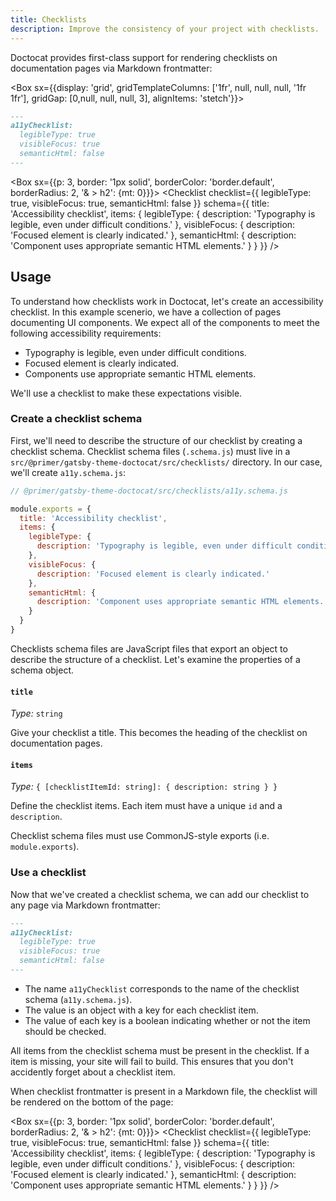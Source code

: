 ```yaml
---
title: Checklists
description: Improve the consistency of your project with checklists.
---
```



Doctocat provides first-class support for rendering checklists on documentation pages via Markdown frontmatter:

<Box sx={{display: 'grid', gridTemplateColumns: ['1fr', null, null, null, '1fr 1fr'], gridGap: [0,null, null, null, 3], alignItems: 'stetch'}}>

```md
---
a11yChecklist:
  legibleType: true
  visibleFocus: true
  semanticHtml: false
---
```

<Box sx={{p: 3, border: '1px solid', borderColor: 'border.default', borderRadius: 2, '& > h2': {mt: 0}}}>
  <Checklist
    checklist={{
      legibleType: true, 
      visibleFocus: true,
      semanticHtml: false 
    }}
    schema={{
      title: 'Accessibility checklist',
      items: {
        legibleType: {
          description: 'Typography is legible, even under difficult conditions.'
        },
        visibleFocus: {
          description: 'Focused element is clearly indicated.'
        },
        semanticHtml: {
          description: 'Component uses appropriate semantic HTML elements.'
        }
      }
    }}
  />
</Box>

</Box>

## Usage

To understand how checklists work in Doctocat, let's create an accessibility checklist. In this example scenerio, we have a collection of pages documenting UI components. We expect all of the components to meet the following accessibility requirements:

- Typography is legible, even under difficult conditions.
- Focused element is clearly indicated.
- Components use appropriate semantic HTML elements.

We'll use a checklist to make these expectations visible.

### Create a checklist schema

First, we'll need to describe the structure of our checklist by creating a checklist schema. Checklist schema files (`.schema.js`) must live in a `src/@primer/gatsby-theme-doctocat/src/checklists/` directory. In our case, we'll create `a11y.schema.js`:

<!-- NOTE: should schema files be in TypeSript? -->

```js
// @primer/gatsby-theme-doctocat/src/checklists/a11y.schema.js

module.exports = {
  title: 'Accessibility checklist',
  items: {
    legibleType: {
      description: 'Typography is legible, even under difficult conditions.'
    },
    visibleFocus: {
      description: 'Focused element is clearly indicated.'
    },
    semanticHtml: {
      description: 'Component uses appropriate semantic HTML elements.'
    }
  }
}
````

Checklists schema files are JavaScript files that export an object to describe the structure of a checklist. Let's examine the properties of a schema object.

#### `title`

_Type:_ `string`

Give your checklist a title. This becomes the heading of the checklist on documentation pages.

#### `items`

_Type:_ `{ [checklistItemId: string]: { description: string } }` 

Define the checklist items. Each item must have a unique `id` and a `description`.

<Note variant="warning">

Checklist schema files must use CommonJS-style exports (i.e. `module.exports`).

</Note>

### Use a checklist

Now that we've created a checklist schema, we can add our checklist to any page via Markdown frontmatter:



```md
---
a11yChecklist:
  legibleType: true
  visibleFocus: true
  semanticHtml: false
---
```




* The name `a11yChecklist` corresponds to the name of the checklist schema (`a11y.schema.js`).
* The value is an object with a key for each checklist item.
* The value of each key is a boolean indicating whether or not the item should be checked.

<Note variant="warning">
  All items from the checklist schema must be present in the checklist. If a item
  is missing, your site will fail to build. This ensures that you don't
  accidently forget about a checklist item.
</Note>

When checklist frontmatter is present in a Markdown file, the checklist will be rendered on the bottom of the page:

<Box sx={{p: 3, border: '1px solid', borderColor: 'border.default', borderRadius: 2, '& > h2': {mt: 0}}}>
  <Checklist
    checklist={{
      legibleType: true, 
      visibleFocus: true,
      semanticHtml: false 
    }}
    schema={{
      title: 'Accessibility checklist',
      items: {
        legibleType: {
          description: 'Typography is legible, even under difficult conditions.'
        },
        visibleFocus: {
          description: 'Focused element is clearly indicated.'
        },
        semanticHtml: {
          description: 'Component uses appropriate semantic HTML elements.'
        }
      }
    }}
  />
</Box>




<!-- TODO: implement grouping functionality

 ### Group checklist items

In our example scenerio, we may want to group checklist items by component status. Specifically, we want to make it clear that title and description are required for all components with `Alpha` status. Examples and API reference documentation are required to move to `Beta` status.

[show example of grouped checklist]

To accomplish this we'll need to update our checklist schema:

```diff
// @primer/gatsby-theme-doctocat/src/checklists/accessibility.schema.js

module.exports = {
  title: 'Accessibility checklist',
+ groupBy: 'componentStatus',
  items: {
    legibleType: {
      description: 'Typography is legible, even under difficult conditions.'
+     componentStatus: 'Alpha'
    },
    visibleFocus: {
      description: 'Focused element is clearly indicated.',
+     componentStatus: 'Beta'
    },
    semanticHtml: {
      description: 'Component uses appropriate semantic HTML elements.',
+     componentStatus: 'Stable'
    }
  },
}
```


- `groupBy` (`string | undefined`): Define a  property that will be used to group checklist items. -->



<!-- TODO: implement built-in checklists

## Built-in checklists

Doctocat includes the following checklist schemas by default.

### `component` checklist

A collection of maturity criteria for Primer components.

```
---
componentChecklist:
  dependenciesReviewed: false
---
```

### Extend built-in checklists

Use Gatsby [file shadowing](https://www.gatsbyjs.com/docs/how-to/plugins-and-themes/shadowing/#any-source-file-is-shadowable) and [deepmerge](#) to extend any built-in checklist schemas:

```js
// src/@primer/gatsby-theme-doctocat/src/checklists/component.schema.js

const merge = require('deepmerge')
const componentChecklistSchema = require('@primer/gatsby-theme-doctocat/src/checklists/component.schema')

module.exports = merge(componentChecklistSchema, {
  items: {
    treeshakable: {
      description: 'Component is tree-shakable.',
      componentStatus: 'alpha',
    },
  },
})
``` -->


